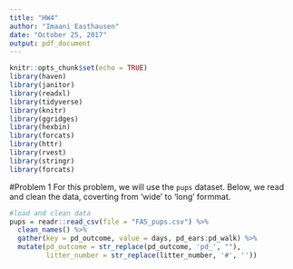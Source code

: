 ```yaml
---
title: "HW4"
author: "Imaani Easthausen"
date: "October 25, 2017"
output: pdf_document
---
```


```r
knitr::opts_chunk$set(echo = TRUE)
library(haven)
library(janitor)
library(readxl)
library(tidyverse)
library(knitr)
library(ggridges)
library(hexbin)
library(forcats)
library(httr)
library(rvest)
library(stringr)
library(forcats)
```

#Problem 1
For this problem, we will use the `pups` dataset. Below, we read and clean the data, coverting from 'wide' to 'long' formmat. 
```r
#load and clean data
pups = readr::read_csv(file = "FAS_pups.csv") %>%
  clean_names() %>%
  gather(key = pd_outcome, value = days, pd_ears:pd_walk) %>%
  mutate(pd_outcome = str_replace(pd_outcome, 'pd_', ""), 
         litter_number = str_replace(litter_number, '#', ''))
```




